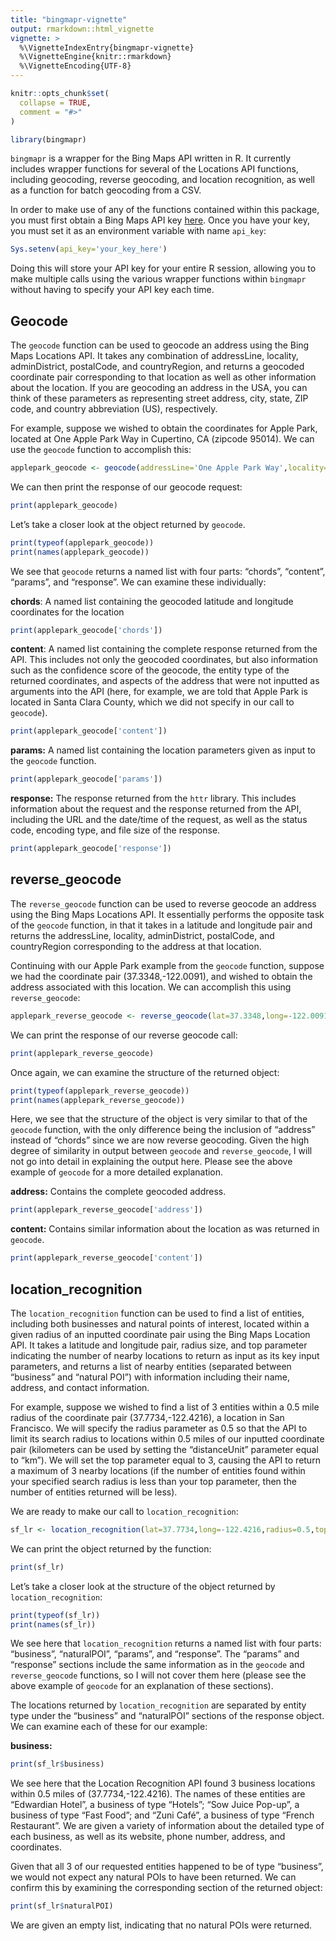 ```yaml
---
title: "bingmapr-vignette"
output: rmarkdown::html_vignette
vignette: >
  %\VignetteIndexEntry{bingmapr-vignette}
  %\VignetteEngine{knitr::rmarkdown}
  %\VignetteEncoding{UTF-8}
---
```


```r
knitr::opts_chunk$set(
  collapse = TRUE,
  comment = "#>"
)
```

```r
library(bingmapr)
```

`bingmapr` is a wrapper for the Bing Maps API written in R. It currently includes wrapper functions for several of the Locations API functions, including geocoding, reverse geocoding, and location recognition, as well as a function for batch geocoding from a CSV.

In order to make use of any of the functions contained within this package, you must first obtain a Bing Maps API key [here](https://www.bingmapsportal.com). Once you have your key, you must set it as an environment variable with name `api_key`:

```r
Sys.setenv(api_key='your_key_here')
```

Doing this will store your API key for your entire R session, allowing you to make multiple calls using the various wrapper functions within `bingmapr` without having to specify your API key each time.

## Geocode

The `geocode` function can be used to geocode an address using the Bing Maps Locations API. It takes any combination of addressLine, locality, adminDistrict, postalCode, and countryRegion, and returns a geocoded coordinate pair corresponding to that location as well as other information about the location. If you are geocoding an address in the USA, you can think of these parameters as representing street address, city, state, ZIP code, and country abbreviation (US), respectively.

For example, suppose we wished to obtain the coordinates for Apple Park, located at One Apple Park Way in Cupertino, CA (zipcode 95014). We can use the `geocode` function to accomplish this:

```r
applepark_geocode <- geocode(addressLine='One Apple Park Way',locality='Cupertino',adminDistrict='CA',postalCode='95014',countryRegion='US')
```

We can then print the response of our geocode request:

```r
print(applepark_geocode)
```

Let's take a closer look at the object returned by `geocode`.

```r
print(typeof(applepark_geocode))
print(names(applepark_geocode))
```

We see that `geocode` returns a named list with four parts: "chords", "content", "params", and "response". We can examine these individually:


**chords**: A named list containing the geocoded latitude and longitude coordinates for the location
```r
print(applepark_geocode['chords'])
```

**content**: A named list containing the complete response returned from the API. This includes not only the geocoded coordinates, but also information such as the confidence score of the geocode, the entity type of the returned coordinates, and aspects of the address that were not inputted as arguments into the API (here, for example, we are told that Apple Park is located in Santa Clara County, which we did not specify in our call to `geocode`).
```r
print(applepark_geocode['content'])
```

**params:** A named list containing the location parameters given as input to the `geocode` function.
```r
print(applepark_geocode['params'])
```

**response:** The response returned from the `httr` library. This includes information about the request and the response returned from the API, including the URL and the date/time of the request, as well as the status code, encoding type, and file size of the response.
```r
print(applepark_geocode['response'])
```

## reverse_geocode

The `reverse_geocode` function can be used to reverse geocode an address using the Bing Maps Locations API. It essentially performs the opposite task of the `geocode` function, in that it takes in a latitude and longitude pair and returns the addressLine, locality, adminDistrict, postalCode, and countryRegion corresponding to the address at that location.

Continuing with our Apple Park example from the `geocode` function, suppose we had the coordinate pair (37.3348,-122.0091), and wished to obtain the address associated with this location. We can accomplish this using `reverse_geocode`:

```r
applepark_reverse_geocode <- reverse_geocode(lat=37.3348,long=-122.0091)
```

We can print the response of our reverse geocode call:

```r
print(applepark_reverse_geocode)
```

Once again, we can examine the structure of the returned object:

```r
print(typeof(applepark_reverse_geocode))
print(names(applepark_reverse_geocode))
```

Here, we see that the structure of the object is very similar to that of the `geocode` function, with the only difference being the inclusion of "address" instead of "chords" since we are now reverse geocoding. Given the high degree of similarity in output between `geocode` and `reverse_geocode`, I will not go into detail in explaining the output here. Please see the above example of `geocode` for a more detailed explanation.

**address:** Contains the complete geocoded address.
```r
print(applepark_reverse_geocode['address'])
```

**content:** Contains similar information about the location as was returned in `geocode`.
```r
print(applepark_reverse_geocode['content'])
```

## location_recognition

The `location_recognition` function can be used to find a list of entities, including both businesses and natural points of interest, located within a given radius of an inputted coordinate pair using the Bing Maps Location API. It takes a latitude and longitude pair, radius size, and top parameter indicating the number of nearby locations to return as input as its key input parameters, and returns a list of nearby entities (separated between "business" and "natural POI") with information including their name, address, and contact information.

For example, suppose we wished to find a list of 3 entities within a 0.5 mile radius of the coordinate pair (37.7734,-122.4216), a location in San Francisco. We will specify the radius parameter as 0.5 so that the API to limit its search radius to locations within 0.5 miles of our inputted coordinate pair (kilometers can be used by setting the "distanceUnit" parameter equal to "km"). We will set the top parameter equal to 3, causing the API to return a maximum of 3 nearby locations (if the number of entities found within your specified search radius is less than your top parameter, then the number of entities returned will be less).

We are ready to make our call to `location_recognition`:
```r
sf_lr <- location_recognition(lat=37.7734,long=-122.4216,radius=0.5,top=3)
```

We can print the object returned by the function:
```r
print(sf_lr)
```

Let's take a closer look at the structure of the object returned by `location_recognition`:

```r
print(typeof(sf_lr))
print(names(sf_lr))
```

We see here that `location_recognition` returns a named list with four parts: "business", "naturalPOI", "params", and "response". The "params" and "response" sections include the same information as in the `geocode` and `reverse_geocode` functions, so I will not cover them here (please see the above example of `geocode` for an explanation of these sections).

The locations returned by `location_recognition` are separated by entity type under the "business" and "naturalPOI" sections of the response object. We can examine each of these for our example:

**business:**
```r
print(sf_lr$business)
```
We see here that the Location Recognition API found 3 business locations within 0.5 miles of (37.7734,-122.4216). The names of these entities are "Edwardian Hotel", a business of type "Hotels"; "Sow Juice Pop-up", a business of type "Fast Food"; and "Zuni Café", a business of type "French Restaurant". We are given a variety of information about the detailed type of each business, as well as its website, phone number, address, and coordinates.

Given that all 3 of our requested entities happened to be of type "business", we would not expect any natural POIs to have been returned. We can confirm this by examining the corresponding section of the returned object:
```r
print(sf_lr$naturalPOI)
```
We are given an empty list, indicating that no natural POIs were returned.
